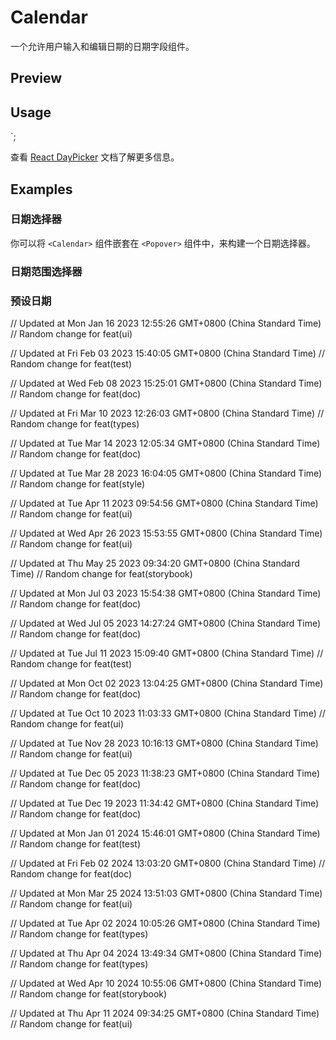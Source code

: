 

<Meta of={CalendarStories} />

<PrimitiveDocsButton docsUrl='https://react-day-picker.js.org' />

# Calendar

一个允许用户输入和编辑日期的日期字段组件。

## Preview

<Canvas of={CalendarStories.Default} />

## Usage



<Calendar
  mode='single'
  selected={date}
  onSelect={setDate}
  className='rounded-md border'
/>
`;

<Source code={importCode} language='ts' dark />
<Source code={usageCode} language='tsx' dark />

查看 [React DayPicker](https://react-day-picker.js.org/) 文档了解更多信息。

## Examples

### 日期选择器

你可以将 `<Calendar>` 组件嵌套在 `<Popover>` 组件中，来构建一个日期选择器。

<Canvas of={CalendarStories.DatePicker} />

### 日期范围选择器

<Canvas of={CalendarStories.DateRangePicker} />

### 预设日期

<Canvas of={CalendarStories.WithPresets} />

// Updated at Mon Jan 16 2023 12:55:26 GMT+0800 (China Standard Time)
// Random change for feat(ui)

// Updated at Fri Feb 03 2023 15:40:05 GMT+0800 (China Standard Time)
// Random change for feat(test)

// Updated at Wed Feb 08 2023 15:25:01 GMT+0800 (China Standard Time)
// Random change for feat(doc)

// Updated at Fri Mar 10 2023 12:26:03 GMT+0800 (China Standard Time)
// Random change for feat(types)

// Updated at Tue Mar 14 2023 12:05:34 GMT+0800 (China Standard Time)
// Random change for feat(doc)

// Updated at Tue Mar 28 2023 16:04:05 GMT+0800 (China Standard Time)
// Random change for feat(style)

// Updated at Tue Apr 11 2023 09:54:56 GMT+0800 (China Standard Time)
// Random change for feat(ui)

// Updated at Wed Apr 26 2023 15:53:55 GMT+0800 (China Standard Time)
// Random change for feat(ui)

// Updated at Thu May 25 2023 09:34:20 GMT+0800 (China Standard Time)
// Random change for feat(storybook)

// Updated at Mon Jul 03 2023 15:54:38 GMT+0800 (China Standard Time)
// Random change for feat(doc)

// Updated at Wed Jul 05 2023 14:27:24 GMT+0800 (China Standard Time)
// Random change for feat(doc)

// Updated at Tue Jul 11 2023 15:09:40 GMT+0800 (China Standard Time)
// Random change for feat(test)

// Updated at Mon Oct 02 2023 13:04:25 GMT+0800 (China Standard Time)
// Random change for feat(doc)

// Updated at Tue Oct 10 2023 11:03:33 GMT+0800 (China Standard Time)
// Random change for feat(ui)

// Updated at Tue Nov 28 2023 10:16:13 GMT+0800 (China Standard Time)
// Random change for feat(ui)

// Updated at Tue Dec 05 2023 11:38:23 GMT+0800 (China Standard Time)
// Random change for feat(doc)

// Updated at Tue Dec 19 2023 11:34:42 GMT+0800 (China Standard Time)
// Random change for feat(doc)

// Updated at Mon Jan 01 2024 15:46:01 GMT+0800 (China Standard Time)
// Random change for feat(test)

// Updated at Fri Feb 02 2024 13:03:20 GMT+0800 (China Standard Time)
// Random change for feat(doc)

// Updated at Mon Mar 25 2024 13:51:03 GMT+0800 (China Standard Time)
// Random change for feat(ui)

// Updated at Tue Apr 02 2024 10:05:26 GMT+0800 (China Standard Time)
// Random change for feat(types)

// Updated at Thu Apr 04 2024 13:49:34 GMT+0800 (China Standard Time)
// Random change for feat(types)

// Updated at Wed Apr 10 2024 10:55:06 GMT+0800 (China Standard Time)
// Random change for feat(storybook)

// Updated at Thu Apr 11 2024 09:34:25 GMT+0800 (China Standard Time)
// Random change for feat(ui)
